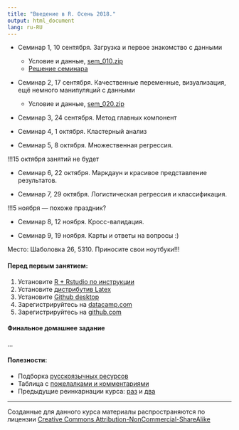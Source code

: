 ```yaml
---
title: "Введение в R. Осень 2018."
output: html_document
lang: ru-RU
---
```



* Семинар 1, 10 сентября. Загрузка и первое знакомство с данными
  
    - Условие и данные, [sem_010.zip](https://github.com/bdemeshev/r_intro_3/raw/master/archives/sem_010.zip)
    - [Решение семинара](http://bdemeshev.github.io/r_intro_3/seminar_010_solved.html)


* Семинар 2, 17 сентября. Качественные переменные, визуализация, ещё немного манипуляций с данными

    - Условие и данные, [sem_020.zip](https://github.com/bdemeshev/r_intro_3/raw/master/archives/sem_020.zip)


* Семинар 3, 24 сентября. Метод главных компонент


* Семинар 4, 1 октября. Кластерный анализ


* Семинар 5, 8 октября. Множественная регрессия.

!!!15 октября занятий не будет

* Семинар 6, 22 октября. Маркдаун и красивое представление результатов.


* Семинар 7, 29 октября. Логистическая регрессия и классификация.

!!!5 ноября — похоже праздник?

* Семинар 8, 12 ноября. Кросс-валидация.

* Семинар 9, 19 ноября. Карты и ответы на вопросы :)


Место: Шаболовка 26, 5310. Приносите свои ноутбуки!!!


#### Перед первым занятием:

1. Установите [R + Rstudio по инструкции](http://bdemeshev.github.io/installation/r/R_installation.html)
1. Установите [дистрибутив Latex](https://www.tug.org/texlive/acquire-netinstall.html)
1. Установите [Github desktop](https://desktop.github.com/)
1. Зарегистрируйтесь на [datacamp.com](http://datacamp.com/)
1. Зарегистрируйтесь на [github.com](http://github.com/)
    

#### Финальное домашнее задание


...


#### Полезности:


* Подборка [русскоязычных ресурсов](https://github.com/bdemeshev/r_links)
* Таблица с [пожелалками и комментариями](https://docs.google.com/spreadsheets/d/1ySFm0tvKH8-uNhNdkMub7l0D3b2FM-9Ud5Avs14yUaw/edit)
* Предыдущие реинкарнации курса: [раз](http://bdemeshev.github.io/r_socio_hse/) и [два](http://bdemeshev.github.io/r_intro_2/)




-------
Созданные для данного курса материалы распространяются по лицензии [Creative Commons Attribution-NonCommercial-ShareAlike](http://creativecommons.org/licenses/by-nc-sa/3.0/deed.ru)
